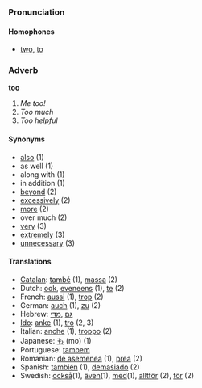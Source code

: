 ===Pronunciation===
====Homophones====
*[[two]], [[to]]

===Adverb===
'''too'''

#''Me too!'' {{stub}}
#''Too much''
#''Too helpful''

====Synonyms====
*[[also]] (1)
*as well (1)
*along with (1)
*in addition (1)
*[[beyond]] (2)
*[[excessively]] (2)
*[[more]] (2)
*over much (2)
*[[very]]  (3)
*[[extremely]] (3)
*[[unnecessary]] (3)

====Translations====
*[[Catalan]]: [[també]] (1), [[massa]] (2)
*Dutch: [[ook]], [[eveneens]] (1), [[te]] (2)
*French: [[aussi]] (1), [[trop]] (2)
*German: [[auch]] (1), [[zu]] (2)
*Hebrew: [[גם]] ,[[מדי]]
*[[Ido]]: [[anke]] (1), [[tro]] (2, 3) 
*Italian: [[anche]] (1), [[troppo]] (2)
*Japanese: [[も]] (mo) (1)
*Portuguese: [[tambem]]
*Romanian: [[de asemenea]] (1), [[prea]] (2)
*Spanish: [[también]] (1), [[demasiado]] (2)
*Swedish: [[också]](1), [[även]](1), [[med]](1), [[alltför]] (2), [[för]] (2)